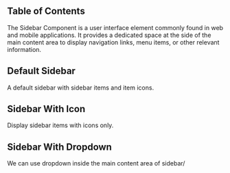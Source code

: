 
## Table of Contents

The Sidebar Component is a user interface element commonly found in web and mobile applications. It provides a dedicated space at the side of the main content area to display navigation links, menu items, or other relevant information.

## Default Sidebar

A default sidebar with sidebar items and item icons.

<CodeHighlightPreview code={DefaultSidebarCode}>
  <DefaultSidebar />
</CodeHighlightPreview>

## Sidebar With Icon

Display sidebar items with icons only.

<CodeHighlightPreview code={SidebarWithIconCode}>
  <SidebarWithIcon />
</CodeHighlightPreview>

## Sidebar With Dropdown

We can use dropdown inside the main content area of sidebar/

<CodeHighlightPreview code={SidebarWithDropdownCode}>
  <SidebarWithDropdown />
</CodeHighlightPreview>

